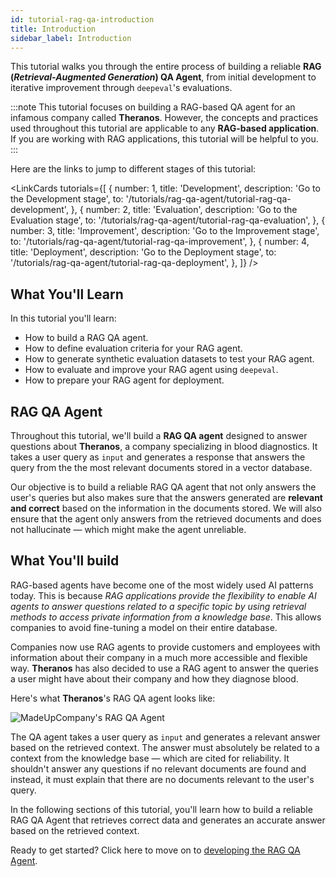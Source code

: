 ```yaml
---
id: tutorial-rag-qa-introduction
title: Introduction
sidebar_label: Introduction
---
```



This tutorial walks you through the entire process of building a reliable **RAG (_Retrieval-Augmented Generation_) QA Agent**, 
from initial development to iterative improvement through `deepeval`'s evaluations.

:::note
This tutorial focuses on building a RAG-based QA agent for an infamous company called **Theranos**. However, the concepts and practices used throughout this tutorial are applicable to any **RAG-based application**. If you are working with RAG applications, this tutorial will be helpful to you.
:::

Here are the links to jump to different stages of this tutorial:

<LinkCards
    tutorials={[
        {
            number: 1,
            title: 'Development',
            description: 'Go to the Development stage',
            to: '/tutorials/rag-qa-agent/tutorial-rag-qa-development',
        },
        {
            number: 2,
            title: 'Evaluation',
            description: 'Go to the Evaluation stage',
            to: '/tutorials/rag-qa-agent/tutorial-rag-qa-evaluation',
        },
        {
            number: 3,
            title: 'Improvement',
            description: 'Go to the Improvement stage',
            to: '/tutorials/rag-qa-agent/tutorial-rag-qa-improvement',
        },
        {
            number: 4,
            title: 'Deployment',
            description: 'Go to the Deployment stage',
            to: '/tutorials/rag-qa-agent/tutorial-rag-qa-deployment',
        },
    ]}
/>

## What You'll Learn

In this tutorial you'll learn:

- How to build a RAG QA agent.
- How to define evaluation criteria for your RAG agent.
- How to generate synthetic evaluation datasets to test your RAG agent.
- How to evaluate and improve your RAG agent using `deepeval`.
- How to prepare your RAG agent for deployment.

## RAG QA Agent

Throughout this tutorial, we'll build a **RAG QA agent** designed to answer questions about **Theranos**, a company specializing in blood 
diagnostics. It takes a user query as `input` and generates a response that answers the query from the the most relevant documents stored in a vector database.

Our objective is to build a reliable RAG QA agent that not only answers the user's queries but also makes sure that the answers generated
are **relevant and correct** based on the information in the documents stored. We will also ensure that the agent only answers from the retrieved 
documents and does not hallucinate — which might make the agent unreliable.

## What You'll build

RAG-based agents have become one of the most widely used AI patterns today. This is because _RAG applications provide the flexibility 
to enable AI agents to answer questions related to a specific topic by using retrieval methods to access private information from a knowledge 
base_. This allows companies to avoid fine-tuning a model on their entire database.

Companies now use RAG agents to provide customers and employees with information about their company in a much more accessible and 
flexible way. **Theranos** has also decided to use a RAG agent to answer the queries a user might have about their company and how they 
diagnose blood. 

Here's what **Theranos**'s RAG QA agent looks like:

![MadeUpCompany's RAG QA Agent](https://deepeval-docs.s3.us-east-1.amazonaws.com/tutorials:qa-agent:qa-agent-overview.png)

The QA agent takes a user query as `input` and generates a relevant answer based on the retrieved context.
The answer must absolutely be related to a context from the knowledge base — which are cited for reliability. It shouldn't answer any questions if no relevant documents are found and instead, it must explain 
that there are no documents relevant to the user's query.

In the following sections of this tutorial, you'll learn how to build a reliable RAG QA Agent that retrieves correct data and generates an 
accurate answer based on the retrieved context. 

Ready to get started? Click here to move on to [developing the RAG QA Agent](/tutorials/rag-qa-agent/tutorial-rag-qa-development).